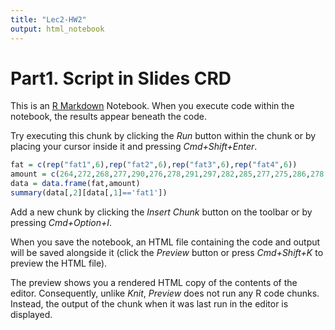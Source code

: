 ```yaml
---
title: "Lec2-HW2"
output: html_notebook
---
```


# Part1. Script in Slides CRD




This is an [R Markdown](http://rmarkdown.rstudio.com) Notebook. When you execute code within the notebook, the results appear beneath the code. 

Try executing this chunk by clicking the *Run* button within the chunk or by placing your cursor inside it and pressing *Cmd+Shift+Enter*. 

```r
fat = c(rep("fat1",6),rep("fat2",6),rep("fat3",6),rep("fat4",6))
amount = c(264,272,268,277,290,276,278,291,297,282,285,277,275,286,278,271,263,276,255,266,248,264,270,268)
data = data.frame(fat,amount)
summary(data[,2][data[,1]=='fat1'])
```

Add a new chunk by clicking the *Insert Chunk* button on the toolbar or by pressing *Cmd+Option+I*.

When you save the notebook, an HTML file containing the code and output will be saved alongside it (click the *Preview* button or press *Cmd+Shift+K* to preview the HTML file). 

The preview shows you a rendered HTML copy of the contents of the editor. Consequently, unlike *Knit*, *Preview* does not run any R code chunks. Instead, the output of the chunk when it was last run in the editor is displayed.

